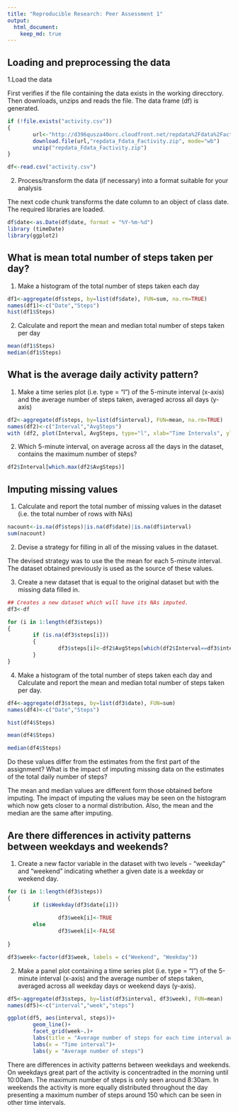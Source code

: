 ```yaml
---
title: "Reproducible Research: Peer Assessment 1"
output: 
  html_document:
    keep_md: true
---
```



## Loading and preprocessing the data

1.Load the data

First verifies if the file containing the data exists in the working direcctory. Then downloads, unzips and reads the file. The data frame (df) is generated.
```r
if (!file.exists("activity.csv"))
{
        url<-"http://d396qusza40orc.cloudfront.net/repdata%2Fdata%2Factivity.zip"
        download.file(url,"repdata_Fdata_Factivity.zip", mode="wb")
        unzip("repdata_Fdata_Factivity.zip")
}

df<-read.csv("activity.csv")
```

2. Process/transform the data (if necessary) into a format suitable for your analysis

The next code chunk transforms the date column to an object of class date. The required libraries are loaded.

```r
df$date<-as.Date(df$date, format = "%Y-%m-%d")
library (timeDate)
library(ggplot2)
```

## What is mean total number of steps taken per day?
1. Make a histogram of the total number of steps taken each day

```r
df1<-aggregate(df$steps, by=list(df$date), FUN=sum, na.rm=TRUE)
names(df1)<-c("Date","Steps")
hist(df1$Steps)
```

2. Calculate and report the mean and median total number of steps taken per day

```r
mean(df1$Steps)
median(df1$Steps)
```

## What is the average daily activity pattern?

1. Make a time series plot (i.e. type = "l") of the 5-minute interval (x-axis) and the average number of steps taken, averaged across all days (y-axis)

```r
df2<-aggregate(df$steps, by=list(df$interval), FUN=mean, na.rm=TRUE)
names(df2)<-c("Interval","AvgSteps")
with (df2, plot(Interval, AvgSteps, type="l", xlab="Time Intervals", ylab="Average steps across days"))
```

2. Which 5-minute interval, on average across all the days in the dataset, contains the maximum number of steps?
```r
df2$Interval[which.max(df2$AvgSteps)]
```


## Imputing missing values

1. Calculate and report the total number of missing values in the dataset (i.e. the total number of rows with NAs)

```r
nacount<-is.na(df$steps)|is.na(df$date)|is.na(df$interval)
sum(nacount)
```

2. Devise a strategy for filling in all of the missing values in the dataset. 

The devised strategy was to use the the mean for each 5-minute interval. The dataset obtained previously is used as the source of these values.


3. Create a new dataset that is equal to the original dataset but with the missing data filled in.

```r
## Creates a new dataset which will have its NAs imputed.
df3<-df

for (i in 1:length(df3$steps))
{
        if (is.na(df3$steps[i]))
        {
                df3$steps[i]<-df2$AvgSteps[which(df2$Interval==df3$interval[i])]
        }
}
```


4. Make a histogram of the total number of steps taken each day and Calculate and report the mean and median total number of steps taken per day. 

```r

df4<-aggregate(df3$steps, by=list(df3$date), FUN=sum)
names(df4)<-c("Date","Steps")

hist(df4$Steps)

mean(df4$Steps)

median(df4$Steps)
```

Do these values differ from the estimates from the first part of the assignment? What is the impact of imputing missing data on the estimates of the total daily number of steps?

The mean and median values are different form those obtained before imputing. The impact of imputing the values may be seen on the histogram which now gets closer to a normal distribution. Also, the mean and the median are the same after imputing.


## Are there differences in activity patterns between weekdays and weekends?


1. Create a new factor variable in the dataset with two levels - "weekday" and "weekend" indicating whether a given date is a weekday or weekend day.

```r
for (i in 1:length(df3$steps))
{
        if (isWeekday(df3$date[i]))
        
                df3$week[i]<-TRUE
        else
                df3$week[i]<-FALSE
        
}

df3$week<-factor(df3$week, labels = c("Weekend", "Weekday"))
```


2. Make a panel plot containing a time series plot (i.e. type = "l") of the 5-minute interval (x-axis) and the average number of steps taken, averaged across all weekday days or weekend days (y-axis).

```r
df5<-aggregate(df3$steps, by=list(df3$interval, df3$week), FUN=mean)
names(df5)<-c("interval","week","steps")

ggplot(df5, aes(interval, steps))+
        geom_line()+
        facet_grid(week~.)+
        labs(title = "Average number of steps for each time interval accross weekdays and weekends")+
        labs(x = "Time interval")+
        labs(y = "Average number of steps")
```

There are differences in activity patterns between weekdays and weekends. On weekdays great part of the activity is concentradted in the morning until 10:00am. The maximum number of steps is only seen around 8:30am. In weekends the activity is more equally distributed throughout the day presenting a maximum number of steps around 150 which can be seen in other time intervals.